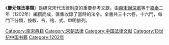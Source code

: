 《'''慶元條法事類'''》是研究宋代法律制度的重要參考文獻。由[[南宋|南宋]][[謝深甫|謝深甫]]等于[[嘉泰|嘉泰]]二年（1202年）編撰而成，匯集收錄了當時的法令。全書共三十六卷，十六門，每門下分類，按敕、令、格、式、申明排列。

[[Category:南宋典籍|Category:南宋典籍]]
[[Category:宋朝法律|Category:宋朝法律]]
[[Category:中国法律文献|Category:中国法律文献]]
[[Category:13世纪中国书籍|Category:13世纪中国书籍]]
[[Category:1202年|Category:1202年]]